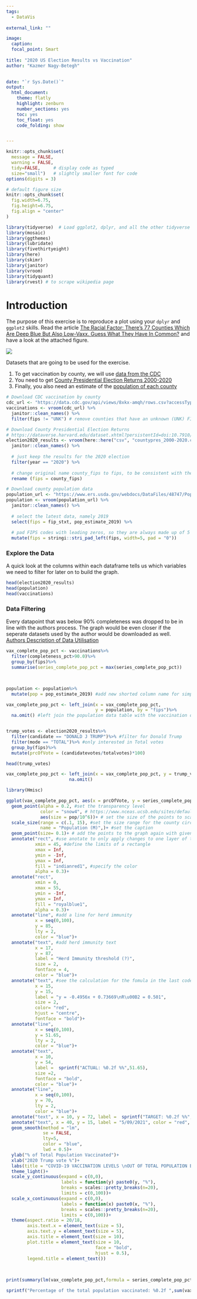 ```yaml
---
tags:
  - DataVis
  
external_link: ""

image:
  caption: 
  focal_point: Smart
  
title: "2020 US Election Results vs Vaccination"
author: "Kazmer Nagy-Betegh"

  
date: "`r Sys.Date()`"
output:
  html_document:
    theme: flatly
    highlight: zenburn
    number_sections: yes
    toc: yes
    toc_float: yes
    code_folding: show


---
```




```r
knitr::opts_chunk$set(
  message = FALSE, 
  warning = FALSE, 
  tidy=FALSE,     # display code as typed
  size="small")   # slightly smaller font for code
options(digits = 3)

# default figure size
knitr::opts_chunk$set(
  fig.width=6.75, 
  fig.height=6.75,
  fig.align = "center"
)
```


```r
library(tidyverse)  # Load ggplot2, dplyr, and all the other tidyverse packages
library(mosaic)
library(ggthemes)
library(lubridate)
library(fivethirtyeight)
library(here)
library(skimr)
library(janitor)
library(vroom)
library(tidyquant)
library(rvest) # to scrape wikipedia page
```

# Introduction

The purpose of this exercise is to reproduce a plot using your `dplyr` and `ggplot2` skills. Read the  article [The Racial Factor: There's 77 Counties Which Are Deep Blue But Also Low-Vaxx. Guess What They Have In Common?](https://acasignups.net/21/07/18/racial-factor-theres-77-counties-which-are-deep-blue-also-low-vaxx-guess-what-they-have) and have a look at the attached figure.


<img src = "/vaxxes_by_state_red_blue_every_county_070321_1.jpg" />

Datasets that are going to be used for the exercise.

1. To get vaccination by county, we will use [data from the CDC](https://data.cdc.gov/Vaccinations/COVID-19-Vaccinations-in-the-United-States-County/8xkx-amqh) 
1. You need to get [County Presidential Election Returns 2000-2020](https://dataverse.harvard.edu/dataset.xhtml?persistentId=doi:10.7910/DVN/VOQCHQ)
1. Finally, you also need an estimate of the [population of each county](https://www.ers.usda.gov/webdocs/DataFiles/48747/PopulationEstimates.csv?v=2232)
 


```r

# Download CDC vaccination by county
cdc_url <- "https://data.cdc.gov/api/views/8xkx-amqh/rows.csv?accessType=DOWNLOAD"
vaccinations <- vroom(cdc_url) %>% 
  janitor::clean_names() %>% 
  filter(fips != "UNK") # remove counties that have an unknown (UNK) FIPS code

# Download County Presidential Election Returns
# https://dataverse.harvard.edu/dataset.xhtml?persistentId=doi:10.7910/DVN/VOQCHQ -- Download the file from the given URL into your base repository
election2020_results <- vroom(here::here("csv", "countypres_2000-2020.csv")) %>% #read the file from the location you saved it to
  janitor::clean_names() %>% 
  
  # just keep the results for the 2020 election
  filter(year == "2020") %>% 
  
  # change original name county_fips to fips, to be consistent with the other two files
  rename (fips = county_fips)

# Download county population data
population_url <- "https://www.ers.usda.gov/webdocs/DataFiles/48747/PopulationEstimates.csv?v=2232"
population <- vroom(population_url) %>% 
  janitor::clean_names() %>% 
  
  # select the latest data, namely 2019
  select(fips = fip_stxt, pop_estimate_2019) %>% 
  
  # pad FIPS codes with leading zeros, so they are always made up of 5 characters
  mutate(fips = stringi::stri_pad_left(fips, width=5, pad = "0"))

```

### Explore the Data

A quick look at the columns within each dataframe tells us which variables we need to filter for later on to build the graph.

```r
head(election2020_results)
head(population)
head(vaccinations)
```


### Data Filtering 

Every datapoint that was below 90% completeness was dropped to be in line with the authors process. The graph would be even closer if the seperate datasets used by the author would be downloaded as well. [Authors Description of Data Utilisation](https://acasignups.net/21/08/31/weekly-update-us-covid19-vaccination-levels-county-partisan-lean1)


```r
vax_complete_pop_pct <- vaccinations%>%
  filter(completeness_pct>90.0)%>%
  group_by(fips)%>%
  summarise(series_complete_pop_pct = max(series_complete_pop_pct))
  


population <- population%>%
  mutate(pop = pop_estimate_2019) #add new shorted column name for simpler access

vax_complete_pop_pct <- left_join(x = vax_complete_pop_pct, 
                                  y = population, by = "fips")%>%
  na.omit() #left join the population data table with the vaccination data based on the county codes.


trump_votes <- election2020_results%>%
  filter(candidate == "DONALD J TRUMP")%>% #filter for Donald Trump
  filter(mode == "TOTAL")%>% #only interested in Total votes
  group_by(fips)%>%
  mutate(prcOfVote = (candidatevotes/totalvotes)*100)

head(trump_votes)

vax_complete_pop_pct <- left_join(x = vax_complete_pop_pct, y = trump_votes, by="fips")%>%
                        na.omit()


```

```r
library(Hmisc)

ggplot(vax_complete_pop_pct, aes(x = prcOfVote, y = series_complete_pop_pct))+
  geom_point(alpha = 0.2, #set the transparency level
             color = "snow4", # https://www.nceas.ucsb.edu/sites/default/files/2020-04/colorPaletteCheatsheet.pdf easily find color names
             aes(size = pop/10^6))+ # set the size of the points to scale with the county population size, get population numbers in the millions
  scale_size(range = c(.1, 15), #set the size range for the county circles
             name = "Population (M)",)+ #set the caption
  geom_point(size= 0.1)+ # add the points to the graph again with given size to mark the middle of the county circles
  annotate("rect", #use anotate to only apply changes to one layer of the graph and not all the data in the graph
           xmin = 45, #define the limits of a rectangle
           xmax = Inf,
           ymin = -Inf, 
           ymax = Inf, 
           fill = "indianred1", #specify the color
           alpha = 0.3)+ 
  annotate("rect", 
           xmin = 0, 
           xmax = 55, 
           ymin = -Inf, 
           ymax = Inf, 
           fill = "royalblue1", 
           alpha = 0.3)+
  annotate("line", #add a line for herd immunity
           x = seq(0,100), 
           y = 85, 
           lty = 2, 
           color = "blue")+
  annotate("text", #add herd immunity text
           x = 17, 
           y = 87, 
           label = "Herd Immunity threshold (?)", 
           size = 2, 
           fontface = 4, 
           color = "blue")+
  annotate("text", #see the calculation for the fomula in the last code snippet
           x = 15, 
           y = 15, 
           label = "y = -0.4956x + 0.73669\nR\u00B2 = 0.501", 
           size = 2, 
           color= "red", 
           hjust = "centre", 
           fontface = "bold")+
  annotate("line", 
           x = seq(0,100), 
           y = 51.65, 
           lty = 2,
           color = "blue")+
  annotate("text", 
           x = 10, 
           y = 54,
           label =  sprintf("ACTUAL: %0.2f %%",51.65), 
           size =2, 
           fontface = "bold", 
           color = "blue")+
  annotate("line", 
           x = seq(0,100), 
           y = 70, 
           lty = 2,
           color = "blue")+
  annotate("text", x = 10, y = 72, label =  sprintf("TARGET: %0.2f %%",70), size =2, fontface = "bold", color = "blue")+
  annotate("text", x = 40, y = 15, label = "5/09/2021", color = "red", fontface = "bold", size = 2)+
  geom_smooth(method = "lm", 
              se = FALSE, 
              lty=5, 
              color = "blue", 
              lwd = 0.5)+
  ylab("% of Total Population Vaccinated")+
  xlab("2020 Trump vote %")+
  labs(title = "COVID-19 VACCINATION LEVELS \nOUT OF TOTAL POPULATION BY COUNTY")+
  theme_light()+
  scale_y_continuous(expand = c(0,0), 
                     labels = function(y) paste0(y, "%"), 
                     breaks = scales::pretty_breaks(n=20), 
                     limits = c(0,100))+
  scale_x_continuous(expand = c(0,0), 
                     labels = function(x) paste0(x, "%"), 
                     breaks = scales::pretty_breaks(n=20), 
                     limits = c(0,100))+
  theme(aspect.ratio = 20/18,
        axis.text.x = element_text(size = 5),
        axis.text.y = element_text(size = 5),
        axis.title = element_text(size = 10),
        plot.title = element_text(size = 10, 
                                  face = "bold", 
                                  hjust = 0.5),
        legend.title = element_text())
  
  

```

```r
print(summary(lm(vax_complete_pop_pct,formula = series_complete_pop_pct ~ prcOfVote)))

sprintf("Percentage of the total population vaccinated: %0.2f ",sum(vax_complete_pop_pct$series_complete_pop_pct*vax_complete_pop_pct$pop)/sum(vax_complete_pop_pct$pop))
```